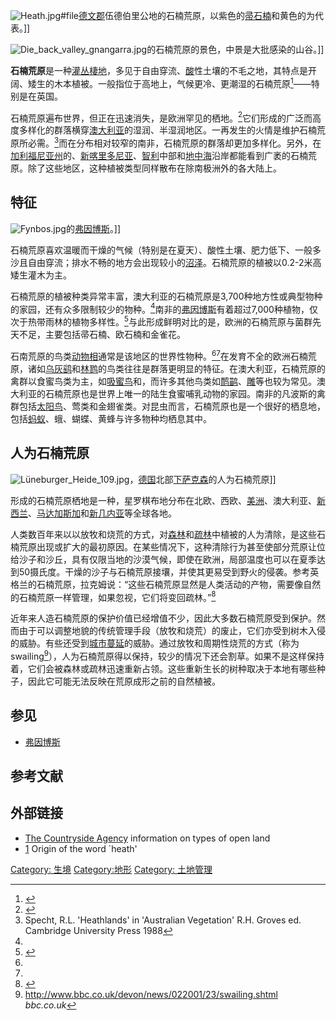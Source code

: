 [[Image:Heath.jpg#file|right]][[德文郡|德文郡]]伍德伯里公地的石楠荒原，以紫色的[[帚石楠|帚石楠]]和黄色的{{link-en|秋金雀花|Ulex_gallii}}为代表。]]

[[Image:Die_back_valley_gnangarra.jpg|right]]{{link-en|斯特灵山脉|Stirling_Range}}的石楠荒原的景色，中景是大批感染{{link-en|顶梢枯死|Phytophthora_cinnamomi}}的山谷。]]

'''石楠荒原'''是一种[[灌丛|灌丛]][[棲地|棲地]]，多见于自由穿流、[[酸|酸]]性土壤的不毛之地，其特点是开阔、矮生的木本植被。{{link-en|高沼地|Moorland}}一般指位于高地上，气候更冷、更潮湿的石楠荒原<ref>{{cite book|last= Polunin|first= Oleg |author2=Walters, Martin |title= A Guide to the Vegetation of Britain and Europe |url= https://archive.org/details/guidetovegetatio0000polu|publisher= [[Oxford_University_Press|Oxford University Press]] |year= 1985|isbn= 0-19-217713-3|page= [https://archive.org/details/guidetovegetatio0000polu/page/220 220]}}</ref>——特别是在英国。

石楠荒原遍布世界，但正在迅速消失，是欧洲罕见的栖地。<ref>{{cite web|url=http://www.lifeonland.org.uk/heath%20and%20moorland/index.htm|title=Heath and Moorland|last=Anon|work=Field Studies Council|publisher=FSC|accessdate=4 October 2013|deadurl=yes|archiveurl=https://archive.is/20131004094204/http://www.lifeonland.org.uk/heath%20and%20moorland/index.htm|archivedate=2013年10月4日}}</ref>它们形成的广泛而高度多样化的群落横穿[[澳大利亚|澳大利亚]]的湿润、半湿润地区。一再发生的火情是维护石楠荒原所必需。<ref name="Specht">Specht, R.L. 'Heathlands' in 'Australian Vegetation' R.H. Groves ed. Cambridge University Press 1988</ref>而在分布相对较窄的南非，石楠荒原的群落却更加多样化。另外，在[[加利福尼亚州|加利福尼亚州]]的{{link-en|查帕拉尔|chaparral}}、[[新喀里多尼亚|新喀里多尼亚]]、[[智利|智利]]中部和[[地中海|地中海]]沿岸都能看到广袤的石楠荒原。除了这些地区，这种植被类型同样散布在除南极洲外的各大陆上。

==特征==
[[Image:Fynbos.jpg|right]]的[[弗因博斯|弗因博斯]]。]]

石楠荒原喜欢温暖而干燥的气候（特别是在夏天）、酸性土壤、肥力低下、一般多沙且自由穿流；排水不畅的地方会出现较小的[[沼泽|沼泽]]。石楠荒原的植被以0.2-2米高矮生灌木为主。

石楠荒原的植被种类异常丰富，澳大利亚的石楠荒原是3,700种地方性或典型物种的家园，还有众多限制较少的物种。<ref name="Specht"/>南非的[[弗因博斯|弗因博斯]]有着超过7,000种植物，仅次于热带雨林的植物多样性。<ref name=wwf>{{WWF ecoregion|id=at1203|name=Montane fynbos and renosterveld}}</ref>与此形成鲜明对比的是，欧洲的石楠荒原与菌群先天不足，主要包括帚石楠、欧石楠和金雀花。

石南荒原的鸟类[[动物相|动物相]]通常是该地区的世界性物种。<ref name="Specht"/><ref name=wwf/>在发育不全的欧洲石楠荒原，诸如[[乌灰鹞|乌灰鹞]]和[[林鹨|林鹨]]的鸟类往往是群落更明显的特征。在澳大利亚，石楠荒原的禽群以食蜜鸟类为主，如[[吸蜜鸟科|吸蜜鸟]]和{{link-en|吸蜜鹦鹉|Lories_and_lorikeets}}，而许多其他鸟类如[[鸸鹋|鸸鹋]]、[[雕|雕]]等也较为常见。澳大利亚的石楠荒原也是世界上唯一的陆生食蜜哺乳动物{{link-en|蜜貂|Honey Possum}}的家园。南非的凡波斯的禽群包括[[太阳鸟科|太阳鸟]]、莺类和金翅雀类。对昆虫而言，石楠荒原也是一个很好的栖息地，包括[[蚂蚁|蚂蚁]]、蛾、蝴蝶、黄蜂与许多物种均栖息其中。

==人为石楠荒原==




[[Image:Lüneburger_Heide_109.jpg|thumb]]，[[德国|德国]]北部[[下萨克森|下萨克森]]的人为石楠荒原]]

{{link-en|人为|Human_impact_on_the_environment}}形成的石楠荒原栖地是一种{{link-en|人文景观|Cultural_landscape}}，星罗棋布地分布在北欧、西欧、[[美洲|美洲]]、澳大利亚、[[新西兰|新西兰]]、[[马达加斯加|马达加斯加]]和[[新几内亚|新几内亚]]等全球各地。

人类数百年来以以放牧和烧荒的方式，对[[森林|森林]]和[[疏林|疏林]]中植被的人为清除，是这些石楠荒原出现或扩大的最初原因。在某些情况下，这种清除行为甚至使部分荒原让位给沙子和沙丘，具有仅限当地的沙漠气候，即使在欧洲，局部温度也可以在夏季达到50摄氏度。干燥的沙子与石楠荒原接壤，并使其更易受到野火的侵袭。参考英格兰的石楠荒原，拉克姆说：“这些石楠荒原显然是人类活动的产物，需要像自然的石楠荒原一样管理，如果忽视，它们将变回疏林。”<ref>{{cite book|title=The History of the Countryside|first=Oliver|last=Rackham|page=282|publisher=Phoenix|year=1997}}</ref>

近年来人造石楠荒原的保护价值已经增值不少，因此大多数石楠荒原受到保护。然而由于可以调整地貌的传统管理手段（放牧和烧荒）的废止，它们亦受到树木入侵的威胁。有些还受到[[城市蔓延|城市蔓延]]的威胁。通过放牧和周期性烧荒的方式（称为swailing<ref>[http://www.bbc.co.uk/devon/news/022001/23/swailing.shtml http://www.bbc.co.uk/devon/news/022001/23/swailing.shtml] {{Wayback|url=http://www.bbc.co.uk/devon/news/022001/23/swailing.shtml |date=20090108155844 }} ''bbc.co.uk''</ref>），人为石楠荒原得以保持，较少的情况下还会割草。如果不是这样保持着，它们会被森林或疏林迅速重新占领。这些重新生长的树种取决于本地有哪些种子，因此它可能无法反映在荒原成形之前的自然植被。

==参见==
{{Portal box|植物|环境}}
*[[弗因博斯|弗因博斯]]

==参考文献==
<references />

==外部链接==
{{commons category|Heathland}}
*[https://web.archive.org/web/20051202151307/http://www.countryside.gov.uk/WiderWelcome/NCAF/NCAF4_4.asp The Countryside Agency] information on types of open land
*[http://keithbriggs.info/heath.html] {{Wayback|url=http://keithbriggs.info/heath.html |date=20131027023847 }} Origin of the word `heath'

[[Category:_生境|Category: 生境]]
[[Category:地形|Category:地形]]
[[Category:_土地管理|Category: 土地管理]]
